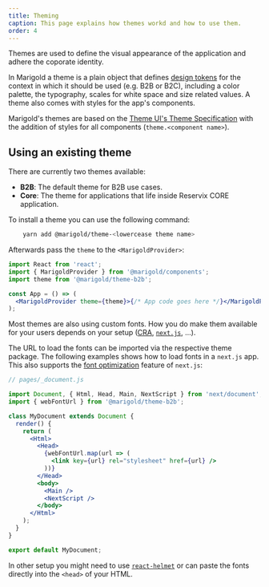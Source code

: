 ```yaml
---
title: Theming
caption: This page explains how themes workd and how to use them.
order: 4
---
```


Themes are used to define the visual appearance of the application and adhere the coporate identity.

In Marigold a theme is a plain object that defines [design tokens](https://www.lightningdesignsystem.com/design-tokens/) for the context in which it should be used (e.g. B2B or B2C), including a color palette, the typography, scales for white space and size related values. A theme also comes with styles for the app's components.

Marigold's themes are based on the [Theme UI's Theme Specification](https://theme-ui.com/theme-spec/) with the addition of styles for all components (`theme.<component name>`).

## Using an existing theme

There are currently two themes available:

- **B2B**: The default theme for B2B use cases.
- **Core**: The theme for applications that life inside Reservix CORE application.

To install a theme you can use the following command:

```bash onlyCode
    yarn add @marigold/theme-<lowercease theme name>
```

Afterwards pass the `theme` to the `<MarigoldProvider>`:

```jsx onlyCode
import React from 'react';
import { MarigoldProvider } from '@marigold/components';
import theme from '@marigold/theme-b2b';

const App = () => (
  <MarigoldProvider theme={theme}>{/* App code goes here */}</MarigoldProvider>
);
```

Most themes are also using custom fonts. How you do make them available for your users depends on your setup ([CRA](https://create-react-app.dev/), [`next.js`](https://nextjs.org/), ...).

The URL to load the fonts can be imported via the respective theme package. The following examples shows how to load fonts in a `next.js` app. This also supports the [font optimization](https://nextjs.org/docs/basic-features/font-optimization) feature of `next.js`:

```jsx onlyCode
// pages/_document.js

import Document, { Html, Head, Main, NextScript } from 'next/document';
import { webFontUrl } from '@marigold/theme-b2b';

class MyDocument extends Document {
  render() {
    return (
      <Html>
        <Head>
          {webFontUrl.map(url => (
            <link key={url} rel="stylesheet" href={url} />
          ))}
        </Head>
        <body>
          <Main />
          <NextScript />
        </body>
      </Html>
    );
  }
}

export default MyDocument;
```

In other setup you might need to use [`react-helmet`](https://github.com/nfl/react-helmet) or can paste the fonts directly into the `<head>` of your HTML.
